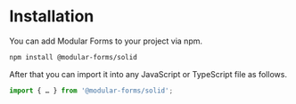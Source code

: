 
<Title>Installation | Modular Forms</Title>
<Meta
  name="description"
  content="You can add Modular Forms to your project via npm. After that you can import it into any JavaScript or TypeScript file."
/>

# Installation

You can add Modular Forms to your project via npm.

```bash
npm install @modular-forms/solid
```

After that you can import it into any JavaScript or TypeScript file as follows.

```ts
import { … } from '@modular-forms/solid';
```
